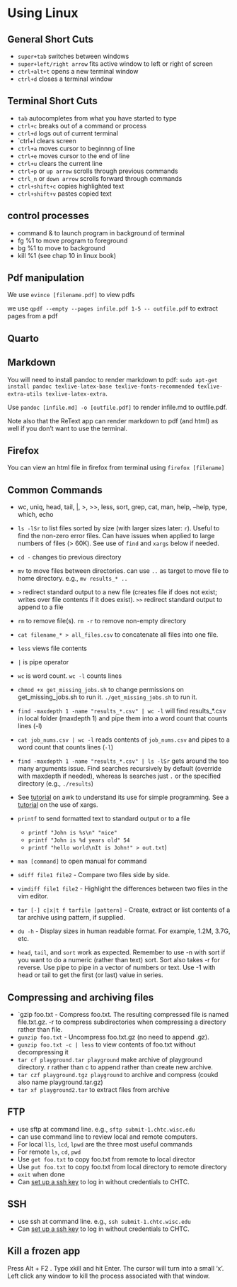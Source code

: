 # Using Linux

## General Short Cuts

- `super+tab` switches between windows
- `super+left/right arrow` fits active window to left or right of screen
- `ctrl+alt+t` opens a new terminal window
- `ctrl+d` closes a terminal window

## Terminal Short Cuts

- `tab` autocompletes from what you have started to type
- `ctrl+c` breaks out of a command or process
- `ctrl+d` logs out of current terminal
- `ctrl+l clears screen
- `ctrl+a` moves cursor to beginnng of line
- `ctrl+e` moves cursor to the end of line
- `ctrl+u` clears the current line
- `ctrl+p` or `up arrow` scrolls through previous commands
- `ctrl_n` or `down arrow` scrolls forward through commands
- `ctrl+shift+c` copies highlighted text
- `ctrl+shift+v` pastes copied text

## control processes

- command & to launch program in background of terminal
- fg %1 to move program to foreground
- bg %1 to move to background
- kill %1 (see chap 10 in linux book)

## Pdf manipulation

We use `evince [filename.pdf]` to view pdfs

we use `qpdf --empty --pages infile.pdf 1-5 -- outfile.pdf` to extract pages from a pdf


## Quarto


## Markdown

You will need to install pandoc to render markdown to pdf: `sudo apt-get install pandoc texlive-latex-base texlive-fonts-recommended texlive-extra-utils texlive-latex-extra`.

Use `pandoc [infile.md] -o [outfile.pdf]` to render infile.md to outfile.pdf.

Note also that the ReText app can render markdown to pdf (and html) as well if you don't want to use the terminal.  

## Firefox

You can view an html file in firefox from terminal using `firefox [filename]`

## Common Commands

- wc, uniq, head, tail, |, >, >>, less, sort, grep, cat, man, help, --help, type, which, echo

-   `ls -lSr` to list files sorted by size (with larger sizes later: `r`). Useful to find the non-zero error files. Can have issues when applied to large numbers of files (> 60K). See use of `find` and `xargs` below if needed.

-   `cd -` changes tio previous directory

-   `mv` to move files between directories. can use `..` as target to move file to home directory. e.g., `mv results_* ..`

-   `>` redirect standard output to a new file (creates file if does not exist; writes over file contents if it does exist). `>>` redirect standard output to append to a file

-   `rm` to remove file(s). `rm -r` to remove non-empty directory

-   `cat filename_* > all_files.csv` to concatenate all files into one file.

-   `less` views file contents

-   `|` is pipe operator

- `wc` is word count.  `wc -l` counts lines

-   `chmod +x get_missing_jobs.sh` to change permissions on get_missing_jobs.sh to run it. `./get_missing_jobs.sh` to run it.

-   `find -maxdepth 1 -name "results_*.csv" | wc -l` will find results_*.csv in local folder (maxdepth 1) and pipe them into a word count that counts lines (-l)

-   `cat job_nums.csv | wc -l` reads contents of `job_nums.csv` and pipes to a word count that counts lines (`-l`)

-   `find -maxdepth 1 -name "results_*.csv" | ls -lSr` gets around the too many arguments issue.  Find searches recursively by default (override with maxdepth if needed), whereas ls searches just `.` or the specified directory (e.g., `./results`)

-   See [tutorial](https://linuxhandbook.com/awk-command-tutorial/) on awk to understand its use for simple programming. See a [tutorial](https://shapeshed.com/unix-xargs/) on the use of xargs.

- `printf` to send formatted text to standard output or to a file
   - `printf "John is %s\n" "nice"`
   - `printf "John is %d years old" 54`
   - `printf "hello world\nIt is John!" > out.txt`)

- `man [command]` to open manual for command

- `sdiff file1 file2` - Compare two files side by side. 
- `vimdiff file1 file2` - Highlight the differences between two files in the vim editor.
- `tar [-] c|x|t f tarfile [pattern]` - Create, extract or list contents of a tar archive using pattern, if supplied.
- `du -h` - Display sizes in human readable format. For example, 1.2M, 3.7G, etc.


- `head`, `tail`, and `sort` work as expected.  Remember to use -n with sort if you want to do a numeric (rather than text) sort.  Sort also takes -r for reverse.  Use pipe to pipe in a vector of numbers or text.  Use -1 with head or tail to get the first (or last) value in series.

## Compressing and archiving files

- `gzip foo.txt - Compress foo.txt. The resulting compressed file is named file.txt.gz.  -r to compress subdirectories when compressing a directory rather than file.
- `gunzip foo.txt` - Uncompress foo.txt.gz (no need to append .gz).
- `gunzip foo.txt -c | less` to view contents of foo.txt without decompressing it
- `tar cf playground.tar playground` make archive of playground directory.  r rather than c to append rather than create new archive.
- `tar czf playground.tgz playground` to archive and compress (coukd also name playground.tar.gz)
- `tar xf playground2.tar` to extract files from archive

## FTP

- use sftp at command line.  e.g., `sftp submit-1.chtc.wisc.edu`
- can use command line to review local and remote computers.
- For local `lls`, `lcd`, `lpwd` are the three most useful commands
- For remote `ls`, `cd`, `pwd`
- Use `get foo.txt` to copy foo.txt from remote to local director
- Use `put foo.txt` to copy foo.txt from local directory to remote directory
- `exit` when done
- Can [set up a ssh key](https://www.unixtutorial.org/how-to-generate-ed25519-ssh-key/) to log in without credentials to CHTC.

## SSH

- use ssh at command line.  e.g., `ssh submit-1.chtc.wisc.edu`
- Can [set up a ssh key](https://www.unixtutorial.org/how-to-generate-ed25519-ssh-key/) to log in without credentials to CHTC.

## Kill a frozen app

Press Alt + F2 . Type xkill and hit Enter. The cursor will turn into a small 'x'. Left click any window to kill the process associated with that window. 


